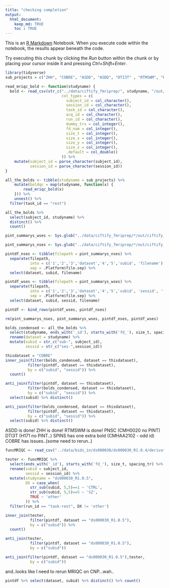 ```yaml
---
title: "checking completion"
output: 
  html_document:
    keep_md: TRUE
    toc : TRUE
---
```


This is an [R Markdown](http://rmarkdown.rstudio.com) Notebook. When you execute code within the notebook, the results appear beneath the code. 

Try executing this chunk by clicking the *Run* button within the chunk or by placing your cursor inside it and pressing *Ctrl+Shift+Enter*. 


```r
library(tidyverse)
sub_projects = c("ZHH", "COBRE", "ASDD", "ASDD", "DTI3T" , "RTMSWM", "PNSC", "SPINS")

read_mriqc_bold <- function(studyname) {
  bold <- read_csv(str_c("../data/ciftify_fmriprep/", studyname, "/out/mriqc/bold.csv"),
                         col_types = c(
                           subject_id = col_character(),
                           session_id = col_character(),
                           task_id = col_character(),
                           acq_id = col_character(),
                           run_id = col_character(),
                           dummy_trs = col_integer(),
                           fd_num = col_integer(),
                           size_t = col_integer(),
                           size_x = col_integer(),
                           size_y = col_integer(),
                           size_z = col_integer(),
                           .default = col_double()
                         )) %>%
    mutate(subject_id = parse_character(subject_id),
           session_id = parse_character(session_id))
}

all_the_bolds <- tibble(studyname = sub_projects) %>% 
    mutate(boldqc = map(studyname, function(x) {
        read_mriqc_bold(x)
    })) %>%
    unnest() %>%
  filter(task_id == "rest")

```
```r
all_the_bolds %>%
  select(subject_id, studyname) %>%
  distinct() %>%
  count()
```
```r
pint_summarys_wses <- Sys.glob("../data/ciftify_fmriprep/*/out/ciftify_PINT/sub*/ses*/*summary.csv")

pint_summarys_nses <- Sys.glob("../data/ciftify_fmriprep/*/out/ciftify_PINT/sub*/*summary.csv")

pintdf_nses <- tibble(filepath = pint_summarys_nses) %>%
  separate(filepath,
           into = c('1','2','3','dataset','4','5','subid', 'filename'),
           sep = .Platform$file.sep) %>%
  select(dataset, subid, filename)

pintdf_wses <- tibble(filepath = pint_summarys_wses) %>%
  separate(filepath,
           into = c('1','2','3','dataset','4','5','subid', 'sessid', 'filename'),
           sep = .Platform$file.sep) %>%
  select(dataset, subid, sessid, filename)

pintdf <- bind_rows(pintdf_wses, pintdf_nses)

rm(pint_summarys_nses, pint_summarys_wses, pintdf_nses, pintdf_wses)
```

```r
bolds_condensed <- all_the_bolds %>%
  select(studyname, ends_with('_id'), starts_with('fd_'), size_t, spacing_tr) %>%
  rename(dataset = studyname) %>%
  mutate(subid = str_c("sub-", subject_id),
         sessid = str_c("ses-",session_id)) 
```

```r
thisdataset = "COBRE"
inner_join(filter(bolds_condensed, dataset == thisdataset),
          filter(pintdf, dataset == thisdataset),
          by = c("subid", "sessid")) %>%
  count()
```
```r
anti_join(filter(pintdf, dataset == thisdataset),
          filter(bolds_condensed, dataset == thisdataset),
          by = c("subid", "sessid")) %>%
  select(subid) %>% distinct()
```
```r
anti_join(filter(bolds_condensed, dataset == thisdataset),
          filter(pintdf, dataset == thisdataset),
          by = c("subid", "sessid")) %>%
  select(subid) %>% distinct()
```

ASDD is done!
ZHH is done!
RTMSWM is done!
PNSC (CMH0020 no PINT)
DTI3T (H171 no PINT..)
SPINS has one extra bold (CMHAA2102 - odd id)
COBRE has issues..(some need to rerun..)

```r
funcMRIQC <- read_csv("../data/bids_in/ds000030/ds000030_R1.0.4/derivatives/mriqc/funcMRIQC.csv")
```

```r
tester <- funcMRIQC %>%
  select(ends_with('_id'), starts_with('fd_'), size_t, spacing_tr) %>%
  rename(subid = subject_id,
         sessid = session_id) %>%
  mutate(studyname = "ds000030_R1.0.5",
         DX = case_when(
           str_sub(subid, 5,5)==1 ~ 'CTRL',
           str_sub(subid, 5,5)==5 ~ 'SZ',
           TRUE ~ 'other'
         )) %>%
  filter(run_id == "task-rest", DX != 'other')
```

```r
inner_join(tester, 
           filter(pintdf, dataset == "ds000030_R1.0.5"),
           by = c("subid")) %>%
  count()
```
```r
anti_join(tester, 
           filter(pintdf, dataset == "ds000030_R1.0.5"),
           by = c("subid"))
```

```r
anti_join(filter(pintdf, dataset == "ds000030_R1.0.5"),tester, 
           by = c("subid"))
```
and..looks like I need to rerun MRIQC on CNP...wah..

```r
pintdf %>% select(dataset, subid) %>% distinct() %>% count()
```

